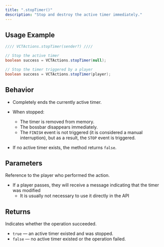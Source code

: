 ```yaml
---
title: ".stopTimer()"
description: "Stop and destroy the active timer immediately."
---
```


## Usage Example

```java
//// VCTActions.stopTimer(sender?) ////

// Stop the active timer
boolean success = VCTActions.stopTimer(null);

// Stop the timer triggered by a player
boolean success = VCTActions.stopTimer(player);
```

## Behavior

* Completely ends the currently active timer.
* When stopped:

  * The timer is removed from memory.
  * The bossbar disappears immediately.
  * The `FINISH` event is not triggered (it is considered a manual interruption), but as a result, the `STOP` event is triggered.
* If no active timer exists, the method returns `false`.

## Parameters

<ResponseField name="sender" type="CommandSender">
  Reference to the player who performed the action.

  - If a player passes, they will receive a message indicating that the timer was modified
    - It is usually not necessary to use it directly in the API
</ResponseField>

## Returns

<ResponseField name="success" type="boolean">
  Indicates whether the operation succeeded.
  
  - `true` — an active timer existed and was stopped.
  - `false` — no active timer existed or the operation failed.
</ResponseField>